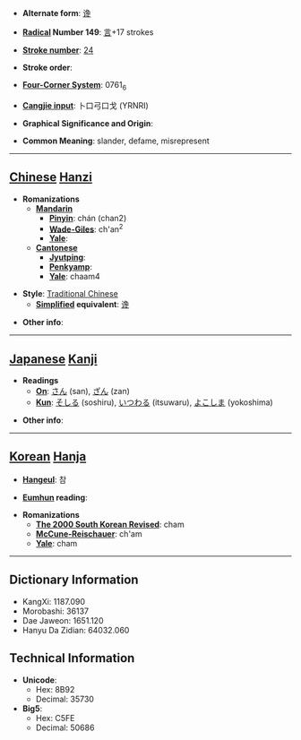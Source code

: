 * '''Alternate form''': [[谗]]

* '''[[Wiktionary:Chinese radical index| Radical]] Number 149''': [[Wiktionary:Chinese radical index 言|言]]+17 strokes

* '''[[Wiktionary:Chinese total strokes index|Stroke number]]''': [[Wiktionary:Chinese total strokes index 24|24]]

* '''Stroke order''': 

* '''[[Wiktionary:Chinese four corner index|Four-Corner System]]''': 0761<sub>6</sub>

* '''[[Wiktionary:Chinese Cangjie index|Cangjie input]]''': 卜口弓口戈 (YRNRI)

* '''Graphical Significance and Origin''': 

* '''Common Meaning''': slander, defame, misrepresent

----

== [[Chinese]] [[Hanzi]] ==

* '''Romanizations'''
** '''[[Mandarin]]'''
*** '''[[Pinyin]]''': chán (chan2)
*** '''[[Wade-Giles]]''': ch'an<sup>2</sup>
*** '''[[Yale]]''': 
** '''[[Cantonese]]'''
*** '''[[Jyutping]]''':
*** '''[[Penkyamp]]''': 
*** '''[[Yale]]''': chaam4

* '''Style''': [[Traditional Chinese]] 
** '''[[Simplified Chinese|Simplified]] equivalent''': [[谗]]

* '''Other info''': 

----

== [[Japanese]] [[Kanji]] ==

* '''Readings'''
** '''[[On]]''': [[さん]] (san), [[ざん]] (zan)
** '''[[Kun]]''': [[そしる]] (soshiru), [[いつわる]] (itsuwaru), [[よこしま]] (yokoshima)

* '''Other info''':  

----

== [[Korean]] [[Hanja]] ==

* '''[[Hangeul]]''': 참

* '''[[Eumhun]] reading''': 

* '''Romanizations'''
** '''[[The 2000 South Korean Revised Romanization|The 2000 South Korean Revised]]''': cham
** '''[[McCune-Reischauer]]''': ch'am
** '''[[Yale]]''': cham

----

== Dictionary Information ==

* KangXi: 1187.090
* Morobashi: 36137
* Dae Jaweon: 1651.120
* Hanyu Da Zidian: 64032.060

== Technical Information ==

* '''Unicode''':
** Hex: 8B92
** Decimal: 35730
* '''Big5''':
** Hex: C5FE
** Decimal: 50686